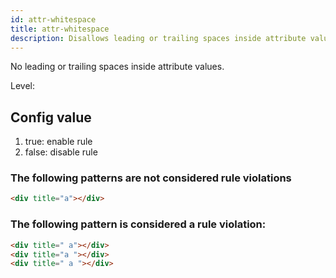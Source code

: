 ```yaml
---
id: attr-whitespace
title: attr-whitespace
description: Disallows leading or trailing spaces inside attribute values to ensure clean and valid HTML.
---
```



No leading or trailing spaces inside attribute values.

Level: <Badge text="Error" variant="danger" />

## Config value

1. true: enable rule
2. false: disable rule

### The following patterns are **not** considered rule violations

```html
<div title="a"></div>
```

### The following pattern is considered a rule violation:

```html
<div title=" a"></div>
<div title="a "></div>
<div title=" a "></div>
```
